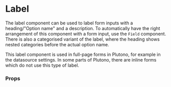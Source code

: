 
<Meta title="MDX|Label" component={Label} />

# Label

The label component can be used to label form inputs with a heading/"Option name" and a description. To automatically have the right arrangement of this component with a form input, use the `Field` component. There is also a categorised variant of the label, where the heading shows nested categories before the actual option name.

This label component is used in full-page forms in Plutono, for example in the datasource settings. In some parts of Plutono, there are inline forms which do not use this type of label.

### Props

<Props of={Label} />
